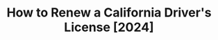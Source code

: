 ---
title: "How to Renew a California Driver's License [2024]"
description: "Renew your California drivers license in 2024 with our simple, step-by-step guide. Find all the necessary requirements, forms, fees, and online renewal options to ensure a hassle-free experience. Stay legal and avoid fines - start your renewal process now!"
icon: 'star-shooting'
sidebarTitle: "California DL Renewal"
---